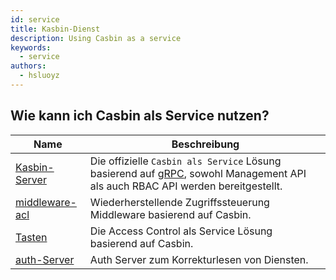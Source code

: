```yaml
---
id: service
title: Kasbin-Dienst
description: Using Casbin as a service
keywords:
  - service
authors:
  - hsluoyz
---
```


## Wie kann ich Casbin als Service nutzen?

| Name                                                       | Beschreibung                                                                                                                                      |
| ---------------------------------------------------------- | ------------------------------------------------------------------------------------------------------------------------------------------------- |
| [Kasbin-Server](https://github.com/casbin/casbin-server)   | Die offizielle `Casbin als Service` Lösung basierend auf [gRPC](https://grpc.io/), sowohl Management API als auch RBAC API werden bereitgestellt. |
| [middleware-acl](https://github.com/luk4z7/middleware-acl) | Wiederherstellende Zugriffssteuerung Middleware basierend auf Casbin.                                                                             |
| [Tasten](https://github.com/merajsahebdar/buttress-server) | Die Access Control als Service Lösung basierend auf Casbin.                                                                                       |
| [auth-Server](https://github.com/ZettaAI/auth-server)      | Auth Server zum Korrekturlesen von Diensten.                                                                                                      |
